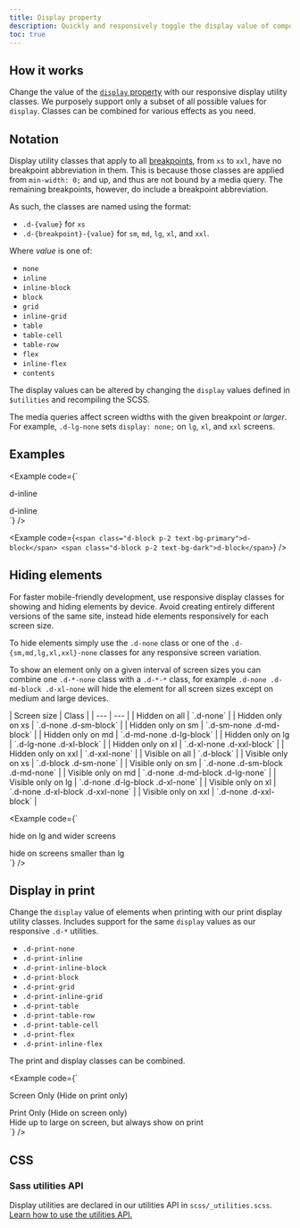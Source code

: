 ```yaml
---
title: Display property
description: Quickly and responsively toggle the display value of components and more with our display utilities. Includes support for some of the more common values, as well as some extras for controlling display when printing.
toc: true
---
```


## How it works

Change the value of the [`display` property](https://developer.mozilla.org/en-US/docs/Web/CSS/display) with our responsive display utility classes. We purposely support only a subset of all possible values for `display`. Classes can be combined for various effects as you need.

## Notation

Display utility classes that apply to all [breakpoints]([[docsref:/layout/breakpoints]]), from `xs` to `xxl`, have no breakpoint abbreviation in them. This is because those classes are applied from `min-width: 0;` and up, and thus are not bound by a media query. The remaining breakpoints, however, do include a breakpoint abbreviation.

As such, the classes are named using the format:

- `.d-{value}` for `xs`
- `.d-{breakpoint}-{value}` for `sm`, `md`, `lg`, `xl`, and `xxl`.

Where *value* is one of:

- `none`
- `inline`
- `inline-block`
- `block`
- `grid`
- `inline-grid`
- `table`
- `table-cell`
- `table-row`
- `flex`
- `inline-flex`
- `contents`

The display values can be altered by changing the `display` values defined in `$utilities` and recompiling the SCSS.

The media queries affect screen widths with the given breakpoint *or larger*. For example, `.d-lg-none` sets `display: none;` on `lg`, `xl`, and `xxl` screens.

## Examples

<Example code={`<div class="d-inline p-2 text-bg-primary">d-inline</div>
<div class="d-inline p-2 text-bg-dark">d-inline</div>`} />

<Example code={`<span class="d-block p-2 text-bg-primary">d-block</span>
<span class="d-block p-2 text-bg-dark">d-block</span>`} />

## Hiding elements

For faster mobile-friendly development, use responsive display classes for showing and hiding elements by device. Avoid creating entirely different versions of the same site, instead hide elements responsively for each screen size.

To hide elements simply use the `.d-none` class or one of the `.d-{sm,md,lg,xl,xxl}-none` classes for any responsive screen variation.

To show an element only on a given interval of screen sizes you can combine one `.d-*-none` class with a `.d-*-*` class, for example `.d-none .d-md-block .d-xl-none` will hide the element for all screen sizes except on medium and large devices.

<BsTable>
| Screen size | Class |
| --- | --- |
| Hidden on all | `.d-none` |
| Hidden only on xs | `.d-none .d-sm-block` |
| Hidden only on sm | `.d-sm-none .d-md-block` |
| Hidden only on md | `.d-md-none .d-lg-block` |
| Hidden only on lg | `.d-lg-none .d-xl-block` |
| Hidden only on xl | `.d-xl-none .d-xxl-block` |
| Hidden only on xxl | `.d-xxl-none` |
| Visible on all | `.d-block` |
| Visible only on xs | `.d-block .d-sm-none` |
| Visible only on sm | `.d-none .d-sm-block .d-md-none` |
| Visible only on md | `.d-none .d-md-block .d-lg-none` |
| Visible only on lg | `.d-none .d-lg-block .d-xl-none` |
| Visible only on xl | `.d-none .d-xl-block .d-xxl-none` |
| Visible only on xxl | `.d-none .d-xxl-block` |
</BsTable>

<Example code={`<div class="d-lg-none">hide on lg and wider screens</div>
<div class="d-none d-lg-block">hide on screens smaller than lg</div>`} />

## Display in print

Change the `display` value of elements when printing with our print display utility classes. Includes support for the same `display` values as our responsive `.d-*` utilities.

- `.d-print-none`
- `.d-print-inline`
- `.d-print-inline-block`
- `.d-print-block`
- `.d-print-grid`
- `.d-print-inline-grid`
- `.d-print-table`
- `.d-print-table-row`
- `.d-print-table-cell`
- `.d-print-flex`
- `.d-print-inline-flex`

The print and display classes can be combined.

<Example code={`<div class="d-print-none">Screen Only (Hide on print only)</div>
<div class="d-none d-print-block">Print Only (Hide on screen only)</div>
<div class="d-none d-lg-block d-print-block">Hide up to large on screen, but always show on print</div>`} />

## CSS

### Sass utilities API

Display utilities are declared in our utilities API in `scss/_utilities.scss`. [Learn how to use the utilities API.]([[docsref:/utilities/api#using-the-api]])

<ScssDocs name="utils-display" file="scss/_utilities.scss" />
